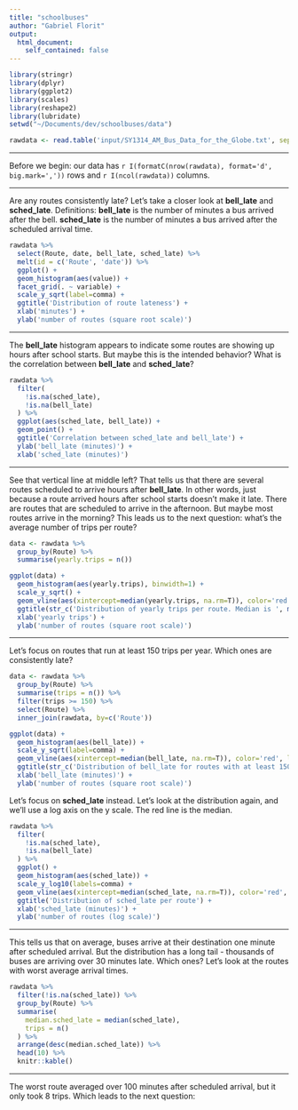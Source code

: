 ```yaml
---
title: "schoolbuses"
author: "Gabriel Florit"
output:
  html_document:
    self_contained: false
---
```


```r
library(stringr)
library(dplyr)
library(ggplot2)
library(scales)
library(reshape2)
library(lubridate)
setwd("~/Documents/dev/schoolbuses/data")
```

```r
rawdata <- read.table('input/SY1314_AM_Bus_Data_for_the_Globe.txt', sep='\t', header=TRUE)
```

****
Before we begin: our data has `r I(formatC(nrow(rawdata), format='d', big.mark=','))` rows and `r I(ncol(rawdata))` columns.

****
Are any routes consistently late? Let's take a closer look at **bell_late** and **sched_late**. Definitions: **bell_late** is the number of minutes a bus arrived after the bell. **sched_late** is the number of minutes a bus arrived after the scheduled arrival time.
```r
rawdata %>%
  select(Route, date, bell_late, sched_late) %>%
  melt(id = c('Route', 'date')) %>%
  ggplot() +
  geom_histogram(aes(value)) +
  facet_grid(. ~ variable) +
  scale_y_sqrt(label=comma) +
  ggtitle('Distribution of route lateness') +
  xlab('minutes') +
  ylab('number of routes (square root scale)')
```

****
The **bell_late** histogram appears to indicate some routes are showing up hours after school starts. But maybe this is the intended behavior? What is the correlation between **bell_late** and **sched_late**?
```r
rawdata %>%
  filter(
    !is.na(sched_late),
    !is.na(bell_late)
  ) %>%
  ggplot(aes(sched_late, bell_late)) +
  geom_point() +
  ggtitle('Correlation between sched_late and bell_late') +
  ylab('bell_late (minutes)') +
  xlab('sched_late (minutes)')
```

****
See that vertical line at middle left? That tells us that there are several routes scheduled to arrive hours after **bell_late**. In other words, just because a route arrived hours after school starts doesn't make it late. There are routes that are scheduled to arrive in the afternoon. But maybe most routes arrive in the morning? This leads us to the next question: what's the average number of trips per route?
```r
data <- rawdata %>%
  group_by(Route) %>%
  summarise(yearly.trips = n())

ggplot(data) +
  geom_histogram(aes(yearly.trips), binwidth=1) +
  scale_y_sqrt() +
  geom_vline(aes(xintercept=median(yearly.trips, na.rm=T)), color='red', linetype='dashed', size=1) +
  ggtitle(str_c('Distribution of yearly trips per route. Median is ', median(data$yearly.trips) ,' trips.')) +
  xlab('yearly trips') +
  ylab('number of routes (square root scale)')
```

****
Let's focus on routes that run at least 150 trips per year. Which ones are consistently late?
```r
data <- rawdata %>%
  group_by(Route) %>%
  summarise(trips = n()) %>%
  filter(trips >= 150) %>%
  select(Route) %>%
  inner_join(rawdata, by=c('Route'))

ggplot(data) +
  geom_histogram(aes(bell_late)) +
  scale_y_sqrt(label=comma) +
  geom_vline(aes(xintercept=median(bell_late, na.rm=T)), color='red', linetype='dashed', size=1) +
  ggtitle(str_c('Distribution of bell_late for routes with at least 150 yearly trips. Median is ', median(data$bell_late, na.rm=T), ' minute')) +
  xlab('bell_late (minutes)') +
  ylab('number of routes (square root scale)')
```
















 Let's focus on **sched_late** instead. Let's look at the distribution again, and we'll use a log axis on the y scale. The red line is the median.
```r
rawdata %>%
  filter(
    !is.na(sched_late),
    !is.na(bell_late)
  ) %>%
  ggplot() +
  geom_histogram(aes(sched_late)) +
  scale_y_log10(labels=comma) +
  geom_vline(aes(xintercept=median(sched_late, na.rm=T)), color='red', linetype='dashed', size=1) +
  ggtitle('Distribution of sched_late per route') +
  xlab('sched_late (minutes)') +
  ylab('number of routes (log scale)')
```

****
This tells us that on average, buses arrive at their destination one minute after scheduled arrival. But the distribution has a long tail - thousands of buses are arriving over 30 minutes late. Which ones? Let's look at the routes with worst average arrival times.
```r
rawdata %>%
  filter(!is.na(sched_late)) %>%
  group_by(Route) %>%
  summarise(
    median.sched_late = median(sched_late),
    trips = n()
  ) %>%
  arrange(desc(median.sched_late)) %>%
  head(10) %>%
  knitr::kable()
```

****
The worst route averaged over 100 minutes after scheduled arrival, but it only took 8 trips. Which leads to the next question: 

